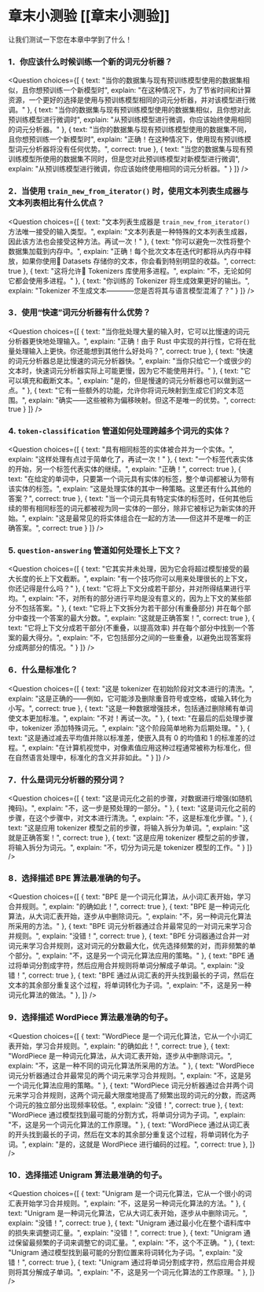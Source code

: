 <!-- DISABLE-FRONTMATTER-SECTIONS -->

# 章末小测验 [[章末小测验]]

<CourseFloatingBanner
    chapter={6}
    classNames="absolute z-10 right-0 top-0"
/>

让我们测试一下您在本章中学到了什么！

### 1．你应该什么时候训练一个新的词元分析器？
<Question
	choices={[
		{
			text: "当你的数据集与现有预训练模型使用的数据集相似，且你想预训练一个新模型时",
			explain: "在这种情况下，为了节省时间和计算资源，一个更好的选择是使用与预训练模型相同的词元分析器，并对该模型进行微调。"
		},
		{
			text: "当你的数据集与现有预训练模型使用的数据集相似，且你想对此预训练模型进行微调时",
			explain: "从预训练模型进行微调，你应该始终使用相同的词元分析器。"
		},
		{
			text: "当你的数据集与现有预训练模型使用的数据集不同，且你想预训练一个新模型时",
			explain: "正确！在这种情况下，使用现有预训练模型词元分析器将没有任何优势。",
            correct: true
		},
        {
			text: "当您的数据集与现有预训练模型所使用的数据集不同时，但是您对此预训练模型对新模型进行微调",
			explain: "从预训练模型进行微调，你应该始终使用相同的词元分析器。"
		}
	]}
/>

### 2．当使用 `train_new_from_iterator()` 时，使用文本列表生成器与文本列表相比有什么优点？
<Question
	choices={[
		{
			text: "文本列表生成器是 `train_new_from_iterator()` 方法唯一接受的输入类型。",
			explain: "文本列表是一种特殊的文本列表生成器，因此该方法也会接受这种方法。再试一次！"
		},
		{
			text: "你可以避免一次性将整个数据集加载到内存中。",
			explain: "正确！每个批次文本在迭代时都将从内存中释放，如果你使用🤗 Datasets 存储你的文本，你会看到特别明显的收益。",
			correct: true
		},
		{
			text: "这将允许🤗 Tokenizers 库使用多进程。",
			explain: "不，无论如何它都会使用多进程。"
		},
        {
			text: "你训练的 Tokenizer 将生成效果更好的输出。",
			explain: "Tokenizer 不生成文本————您是否将其与语言模型混淆了？"
		}
	]}
/>

### 3．使用“快速”词元分析器有什么优势？
<Question
	choices={[
		{
			text: "当你批处理大量的输入时，它可以比慢速的词元分析器更快地处理输入。",
			explain: "正确！由于 Rust 中实现的并行性，它将在批量处理输入上更快。你还能想到其他什么好处吗？",
			correct: true
		},
		{
			text: "快速的词元分析器总是比慢速的词元分析器快。",
			explain: "当你只给它一个或很少的文本时，快速词元分析器实际上可能更慢，因为它不能使用并行。"
		},
		{
			text: "它可以填充和截断文本。",
			explain: "是的，但是慢速的词元分析器也可以做到这一点。"
		},
        {
			text: "它有一些额外的功能，允许你将词元映射到生成它们的文本范围。",
			explain: "确实——这些被称为偏移映射。但这不是唯一的优势。",
			correct: true
		}
	]}
/>

### 4. `token-classification` 管道如何处理跨越多个词元的实体？
<Question
	choices={[
		{
			text: "具有相同标签的实体被合并为一个实体。",
			explain: "这样处理有点过于简单化了，再试一次！"
		},
		{
			text: "一个标签代表实体的开始，另一个标签代表实体的继续。",
			explain: "正确！",
			correct: true
		},
		{
			text: "在给定的单词中，只要第一个词元具有实体的标签，整个单词都被认为带有该实体的标签。",
			explain: "这是处理实体的其中一种策略。这里还有什么其他的答案？",
			correct: true
		},
        {
			text: "当一个词元具有特定实体的标签时，任何其他后续的带有相同标签的词元都被视为同一实体的一部分，除非它被标记为新实体的开始。",
			explain: "这是最常见的将实体组合在一起的方法——但这并不是唯一的正确答案。",
			correct: true
		}
	]}
/>

### 5. `question-answering` 管道如何处理长上下文？
<Question
	choices={[
		{
			text: "它其实并未处理，因为它会将超过模型接受的最大长度的长上下文截断。",
			explain: "有一个技巧你可以用来处理很长的上下文，你还记得是什么吗？"
		},
		{
			text: "它将上下文分成若干部分，并对所得结果进行平均。",
			explain: "不，对所有的部分进行平均是没有意义的，因为上下文的某些部分不包括答案。"
		},
		{
			text: "它将上下文拆分为若干部分(有重叠部分) 并在每个部分中查找一个答案的最大分数。",
			explain: "这就是正确答案！",
			correct: true
		},
        {
			text: "它将上下文分成若干部分(不重叠，以提高效率) 并在每个部分中找到一个答案的最大得分。",
			explain: "不，它包括部分之间的一些重叠，以避免出现答案将分成两部分的情况。"
		}
	]}
/>

### 6．什么是标准化？
<Question
	choices={[
		{
			text: "这是 tokenizer 在初始阶段对文本进行的清洗。",
			explain: "这是正确的——例如，它可能涉及删除重音符号或空格，或输入转化为小写。",
			correct: true
		},
		{
			text: "这是一种数据增强技术，包括通过删除稀有单词使文本更加标准。",
			explain: "不对！再试一次。"
		},
		{
			text: "在最后的后处理步骤中，tokenizer 添加特殊词元。",
			explain: "这个阶段简单地称为后期处理。"
		},
        {
			text: "这是通过减去平均值并除以标准差，使嵌入具有 0 的均值和 1 的标准差的过程。",
			explain: "在计算机视觉中，对像素值应用这种过程通常被称为标准化，但在自然语言处理中，标准化的含义并非如此。"
		}
	]}
/>

### 7．什么是词元分析器的预分词？
<Question
	choices={[
		{
			text: "这是词元化之前的步骤，对数据进行增强(如随机掩码)。",
			explain: "不，这一步是预处理的一部分。"
		},
		{
			text: "这是词元化之前的步骤，在这个步骤中，对文本进行清洗。",
			explain: "不，这是标准化步骤。"
		},
		{
			text: "这是应用 tokenizer 模型之前的步骤，将输入拆分为单词。",
			explain: "这就是正确答案！",
			correct: true
		},
        {
			text: "这是应用 tokenizer 模型之前的步骤，将输入拆分为词元。",
			explain: "不，切分为词元是 tokenizer 模型的工作。"
		}
	]}
/>

### 8．选择描述 BPE 算法最准确的句子。
<Question
	choices={[
		{
			text: "BPE 是一个词元化算法，从小词汇表开始，学习合并规则。",
			explain: "的确如此！",
			correct: true
		},
		{
			text: "BPE 是一种词元化算法，从大词汇表开始，逐步从中删除词元。",
			explain: "不，另一种词元化算法所采用的方法。"
		},
		{
			text: "BPE 词元分析器通过合并最常见的一对词元来学习合并规则。",
			explain: "没错！",
			correct: true
		},
		{
			text: "BPE 分词器通过合并一对词元来学习合并规则，这对词元的分数最大化，优先选择频繁的对，而非频繁的单个部分。",
			explain: "不，这是另一个词元化算法应用的策略。"
		},
		{
			text: "BPE 通过将单词分割成字符，然后应用合并规则将单词分解成子单词。",
			explain: "没错！",
			correct: true
		},
		{
			text: "BPE 通过从词汇表的开头找到最长的子词，然后在文本的其余部分重复这个过程，将单词转化为子词。",
			explain: "不，这是另一种词元化算法的做法。"
		},
	]}
/>

### 9．选择描述 WordPiece 算法最准确的句子。
<Question
	choices={[
		{
			text: "WordPiece 是一个词元化算法，它从一个小词汇表开始，学习合并规则。",
			explain: "的确如此！",
			correct: true
		},
		{
			text: "WordPiece 是一种词元化算法，从大词汇表开始，逐步从中删除词元。",
			explain: "不，这是一种不同的词元化算法所采用的方法。"
		},
		{
			text: "WordPiece 词元分析器通过合并最常见的两个词元来学习合并规则。",
			explain: "不，这是另一个词元化算法应用的策略。"
		},
		{
			text: "WordPiece 词元分析器通过合并两个词元来学习合并规则，这两个词元最大限度地提高了频繁出现的词元的分数，而这两个词元的独立部分出现频率较低。",
			explain: "没错！",
			correct: true
		},
		{
			text: "WordPiece 通过模型找到最可能的分割方式，将单词分词为子词。",
			explain: "不，这是另一个词元化算法的工作原理。"
		},
		{
			text: "WordPiece 通过从词汇表的开头找到最长的子词，然后在文本的其余部分重复这个过程，将单词转化为子词。",
			explain: "是的，这就是 WordPiece 进行编码的过程。",
			correct: true
		},
	]}
/>

### 10．选择描述 Unigram 算法最准确的句子。
<Question
	choices={[
		{
			text: "Unigram 是一个词元化算法，它从一个很小的词汇表开始学习合并规则。",
			explain: "不，这是另一种词元化算法的方法。"
		},
		{
			text: "Unigram 是一种词元化算法，它从大词汇表开始，逐步从中删除词元。",
			explain: "没错！",
			correct: true
		},
		{
			text: "Unigram 通过最小化在整个语料库中的损失来调整词汇量。",
			explain: "没错！",
			correct: true
		},
		{
			text: "Unigram 通过保留最频繁的子词来调整它的词汇量。",
			explain: "不，这个不正确。"
		},
		{
			text: "Unigram 通过模型找到最可能的分割位置来将词转化为子词。",
			explain: "没错！",
			correct: true
		},
		{
			text: "Unigram 通过将单词分割成字符，然后应用合并规则将其分解成子单词。",
			explain: "不，这是另一个词元化算法的工作原理。"
		},
	]}
/>
